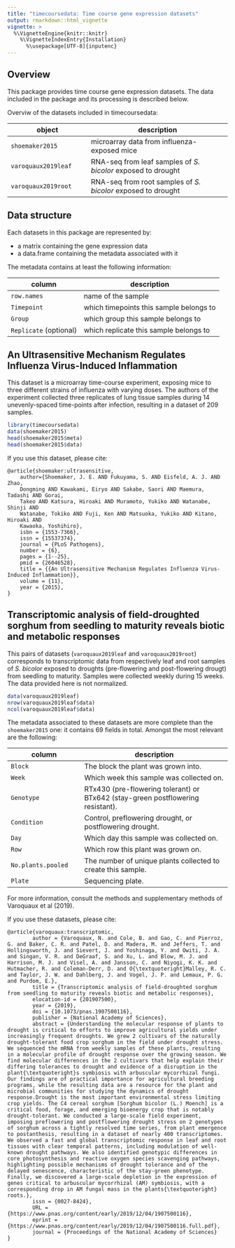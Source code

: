 ```yaml
---
title: "timecoursedata: Time course gene expression datasets"
output: rmarkdown::html_vignette
vignette: >
  %\VignetteEngine{knitr::knitr}
    %\VignetteIndexEntry{Installation}
      %\usepackage[UTF-8]{inputenc}
---
```


## Overview

This package provides time course gene expression datasets. The data included
in the package and its processing is described below. 

Overviw of the datasets included in timecoursedata:

object | description
------- | ------------
`shoemaker2015` | microarray data from influenza-exposed mice
`varoquaux2019leaf` | RNA-seq from leaf samples of *S. bicolor* exposed to drought
`varoquaux2019root` | RNA-seq from root samples of *S. bicolor* exposed to drought



## Data structure

Each datasets in this package are represented by:

- a matrix containing the gene expression data
- a data.frame containing the metadata associated with it

The metadata contains at least the following information:

column | description
----- | ----------
`row.names` | name of the sample
`Timepoint` | which timepoints this sample belongs to
`Group` | which group this sample belongs to
`Replicate` (optional) | which replicate this sample belongs to 


## An Ultrasensitive Mechanism Regulates Influenza Virus-Induced Inflammation

This dataset is a microarray time-course experiment, exposing mice to three
different strains of influenza with varying doses. The authors of the
experiment collected three replicates of lung tissue samples during 14
unevenly-spaced time-points after infection, resulting in a dataset of 209
samples.

```r
library(timecoursedata)
data(shoemaker2015)
head(shoemaker2015$meta)
head(shoemaker2015$data)
```

If you use this dataset, please cite:

```
@article{shoemaker:ultrasensitive,
    author={Shoemaker, J. E. AND Fukuyama, S. AND Eisfeld, A. J. AND Zhao,
    Dongming AND Kawakami, Eiryo AND Sakabe, Saori AND Maemura, Tadashi AND Gorai,
    Takeo AND Katsura, Hiroaki AND Muramoto, Yukiko AND Watanabe, Shinji AND
    Watanabe, Tokiko AND Fuji, Ken AND Matsuoka, Yukiko AND Kitano, Hiroaki AND
    Kawaoka, Yoshihiro},
    isbn = {1553-7366},
    issn = {15537374},
    journal = {PLoS Pathogens},
    number = {6},
    pages = {1--25},
    pmid = {26046528},
    title = {{An Ultrasensitive Mechanism Regulates Influenza Virus-Induced Inflammation}},
    volume = {11},
    year = {2015},
}
```

    

## Transcriptomic analysis of field-droughted sorghum from seedling to maturity reveals biotic and metabolic responses

This pairs of datasets (`varoquaux2019leaf` and `varoquaux2019root`)
corresponds to transcriptomic data from respectively leaf and root samples of
*S. bicolor* exposed to droughts (pre-flowering and post-flowering drougt)
from seedling to maturity. Samples were collected weekly during 15 weeks. 
The data provided here is not normalized.

```r
data(varoquaux2019leaf)
nrow(varoquaux2019leaf$data)
ncol(varoquaux2019leaf$data)
```

The metadata associated to these datasets are more complete than the
`shoemaker2015` one: it contains 69 fields in total. Amongst the most relevant
are the following:

column | description
------ | ------------
`Block` | The block the plant was grown into.
`Week` | Which week this sample was collected on.
`Genotype` | RTx430 (pre-flowering tolerant) or BTx642 (stay-green postflowering resistant).
`Condition` | Control, preflowering drought, or postflowering drought.
`Day` | Which day this sample was collected on.
`Row`| Which row this plant was grown on.
`No.plants.pooled` | The number of unique plants collected to create this sample.
`Plate` | Sequencing plate.

For more information, consult the methods and supplementary methods of
Varoquaux et al (2019).

If you use these datasets, please cite:

```
@article{varoquaux:transcriptomic,
        author = {Varoquaux, N. and Cole, B. and Gao, C. and Pierroz, G. and Baker, C. R. and Patel, D. and Madera, M. and Jeffers, T. and Hollingsworth, J. and Sievert, J. and Yoshinaga, Y. and Owiti, J. A. and Singan, V. R. and DeGraaf, S. and Xu, L. and Blow, M. J. and Harrison, M. J. and Visel, A. and Jansson, C. and Niyogi, K. K. and Hutmacher, R. and Coleman-Derr, D. and O{\textquoteright}Malley, R. C. and Taylor, J. W. and Dahlberg, J. and Vogel, J. P. and Lemaux, P. G. and Purdom, E.},
        title = {Transcriptomic analysis of field-droughted sorghum from seedling to maturity reveals biotic and metabolic responses},
        elocation-id = {201907500},
        year = {2019},
        doi = {10.1073/pnas.1907500116},
        publisher = {National Academy of Sciences},
        abstract = {Understanding the molecular response of plants to drought is critical to efforts to improve agricultural yields under increasingly frequent droughts. We grew 2 cultivars of the naturally drought-tolerant food crop sorghum in the field under drought stress. We sequenced the mRNA from weekly samples of these plants, resulting in a molecular profile of drought response over the growing season. We find molecular differences in the 2 cultivars that help explain their differing tolerances to drought and evidence of a disruption in the plant{\textquoteright}s symbiosis with arbuscular mycorrhizal fungi. Our findings are of practical importance for agricultural breeding programs, while the resulting data are a resource for the plant and microbial communities for studying the dynamics of drought response.Drought is the most important environmental stress limiting crop yields. The C4 cereal sorghum [Sorghum bicolor (L.) Moench] is a critical food, forage, and emerging bioenergy crop that is notably drought-tolerant. We conducted a large-scale field experiment, imposing preflowering and postflowering drought stress on 2 genotypes of sorghum across a tightly resolved time series, from plant emergence to postanthesis, resulting in a dataset of nearly 400 transcriptomes. We observed a fast and global transcriptomic response in leaf and root tissues with clear temporal patterns, including modulation of well-known drought pathways. We also identified genotypic differences in core photosynthesis and reactive oxygen species scavenging pathways, highlighting possible mechanisms of drought tolerance and of the delayed senescence, characteristic of the stay-green phenotype. Finally, we discovered a large-scale depletion in the expression of genes critical to arbuscular mycorrhizal (AM) symbiosis, with a corresponding drop in AM fungal mass in the plants{\textquoteright} roots.},
        issn = {0027-8424},
        URL = {https://www.pnas.org/content/early/2019/12/04/1907500116},
        eprint = {https://www.pnas.org/content/early/2019/12/04/1907500116.full.pdf},
        journal = {Proceedings of the National Academy of Sciences}
}

```
